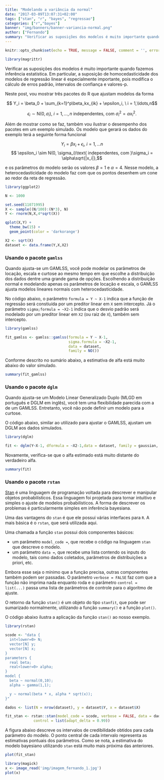 ```yaml
---
title: "Modelando a variância da normal"
date: "2017-03-09T13:07:31+02:00"
tags: ["stan", "r", "bayes", "regressao"]
categories: ["r","bayes"]
banner: "img/banners/banner-variancia-normal.png"
author: ["Fernando"]
summary: "Verificar as suposições dos modelos é muito importante quando fazemos inferência estatística. Em particular, a suposição de homocedasticidade dos modelos de regressão linear é especialmente importante, pois influencia o cálculo de erros padrão, intervalos de confiança e valores-p. Neste post, vou mostrar três pacotes do R que ajustam modelos de regressão linear heterocedastica."
---
```


```r
knitr::opts_chunk$set(echo = TRUE, message = FALSE, comment = '', error = FALSE)

library(magrittr)
```

Verificar as suposições dos modelos é muito importante quando fazemos inferência estatística. Em particular, a suposição de homocedasticidade dos modelos de regressão linear é especialmente importante, pois modifica o cálculo de erros padrão, intervalos de confiança e valores-p.

Neste post, vou mostrar três pacotes do R que ajustam modelos da forma

$$ Y_i = \beta_0 + \sum_{k=1}^p\beta_kx_{ik} + \epsilon_i, \ i = 1,\ldots,n$$

$$ \epsilon_{i} \sim \textrm{N}(0,\sigma_i), \ i = 1,\ldots,n \ \textrm{independentes, com }\sigma_i^2 = \alpha x_i^2.  $$

Além de mostrar como se faz, também vou ilustrar o desempenho dos pacotes em um exemplo simulado. Os modelo que gerará os dados do exemplo terá a seguinte forma funcional

$$ Y_i = \beta x_i + \epsilon_i, \ i = 1,...n $$
$$ \epsilon_i \sim N(0, \sigma_i)\text{ independentes, com }\sigma_i = \alpha\sqrt{|x_i|},$$

e os parâmetros do modelo serão os valores $\beta = 1$ e $\alpha = 4$. Nesse modelo, a heterocedasticidade do modelo faz com que os pontos desenhem um cone ao redor da reta de regressão.

```r

library(ggplot2)

N <- 1000

set.seed(11071995)
X <- sample((N/100):(N*3), N)
Y <- rnorm(N,X,4*sqrt(X))

qplot(X,Y) + 
  theme_bw(15) + 
  geom_point(color = 'darkorange')

X2 <- sqrt(X)
dataset <- data.frame(Y,X,X2)

```

### Usando o pacote `gamlss`

Quando ajusta-se um GAMLSS, você pode modelar os parâmetros de locação, escala e curtose ao mesmo tempo em que escolhe a distribuição dos dados dentre uma grande gama de opções. Escolhendo a distribuição normal e modelando apenas os parâmetros de locação e escala, o GAMLSS ajusta modelos lineares normais com heterocedasticidade.

No código abaixo, o parâmetro `formula = Y ~ X-1` indica que a função de regressão será constiuída por um preditor linear em `X` sem intercepto. Já o parâmetro `sigma;formula = ~X2-1` indica que o desvio padrão será modelado por um preditor linear em `X2` (ou raiz de `X`), também sem intercepto.

```r

library(gamlss)

fit_gamlss <- gamlss::gamlss(formula = Y ~ X-1,
                             sigma.formula = ~X2-1,
                             data = dataset,
                             family = NO())
```

Conforme descrito no sumário abaixo, a estimativa de alfa está muito abaixo do valor simulado.

```r
summary(fit_gamlss)
```

### Usando o pacote `dglm`

Quando ajusta-se um Modelo Linear Generalizado Duplo (MLGD em português e DGLM em inglês), você tem uma flexibilidade parecida com a de um GAMLSS. Entretanto, você não pode definir um modelo para a curtose.

O código abaixo, similar ao utilizado para ajustar o GAMLSS, ajustam um DGLM aos dados simulados.

```r
library(dglm)

fit <- dglm(Y~X-1, dformula = ~X2-1,data = dataset, family = gaussian, method = 'reml')
```

Novamente, verifica-se que o alfa estimado está muito distante do verdadeiro alfa.

```r
summary(fit)
```

### Usando o pacote `rstan`

[Stan](http://mc-stan.org/) é uma linguagem de programação voltada para descrever e manipular objetos probabilísticos. Essa linguagem foi projetada para tornar intuitivo e simples o ajuste de modelos probabilísticos. A forma de descrever os problemas é particularmente simples em inferência bayesiana. 

Uma das vantagens do `stan` é que ele possui várias interfaces para `R`. A mais básica é o `rstan`, que será utilizada aqui. 

Uma chamada a função `stan` possui dois componentes básicos:

- um parâmetro `model_code =`, que recebe o código na linguagem `stan` que descreve o modelo.
- um parâmetro `data =`, que recebe uma lista contendo os inputs do modelo, tais como dados coletados, parâmetros de distribuições a priori, etc.

Embora esse seja o mínimo que a função precisa, outras componentes também podem ser passadas. O parâmetro `verbose = FALSE` faz com que a função não imprima nada enquanto roda e o parâmetro `control = list(...)` passa uma lista de parâmetros de controle para o algoritmo de ajuste.

O retorno da função `stan()` é um objeto do tipo `stanfit`, que pode ser sumarizado normalmente, utilizando a função `summary()` e a função `plot()`.

O código abaixo ilustra a aplicação da função `stan()` ao nosso exemplo.

```r

library(rstan)

scode <- "data {
  int<lower=0> N;
  vector[N] y;
  vector[N] x;
}
parameters {
  real beta;
  real<lower=0> alpha;
}
model {
  beta ~ normal(0,10);
  alpha ~ gamma(1,1);

  y ~ normal(beta * x, alpha * sqrt(x));
}"

dados <- list(N = nrow(dataset), y = dataset$Y, x = dataset$X)

fit_stan <- rstan::stan(model_code = scode, verbose = FALSE, data = dados,
             control = list(adapt_delta = 0.99))
```

A figura abaixo descreve os intervalos de credibilidade obtidos para cada parâmetro do modelo. O ponto central de cada intervalo representa as estimativas pontuais dos parâmetros. Como se nota, a estimativa do modelo bayesiano utilizando `stan` está muito mais próxima das anteriores.

```r
plot(fit_stan)
```
```r
library(magick)
x <- image_read('img/imagem_fernando_1.jpg')
plot(x)
```

